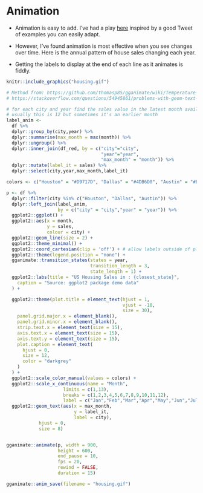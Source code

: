 # Animation

* Animation is easy to add. I've had a play [here](https://github.com/billster45/gganimate-experiments/blob/master/README.md) inspired by a good Tweet of examples you can easily adapt.

* However, I've found animation is most effective when you see changes over time. Here is the annual pattern of house sales changing each year.

* Getting the labels to display at the end of each line as it animates is fiddly.

```r
knitr::include_graphics("housing.gif") 
```

```r
# Method from: https://github.com/thomasp85/gganimate/wiki/Temperature-time-series
# https://stackoverflow.com/questions/54945861/problems-with-geom-text-and-pausing-the-animation

# for each city and year find the sales value in the latest month availalbe 
# usually this is 12 but sometimes it's an earlier month 
label_anim <- 
  df %>% 
  dplyr::group_by(city,year) %>% 
  dplyr::summarise(max_month = max(month)) %>% 
  dplyr::ungroup() %>% 
  dplyr::inner_join(df_red, by = c("city"="city",
                                   "year"="year",
                                   "max_month" = "month")) %>% 
  dplyr::mutate(label_it = sales) %>% 
  dplyr::select(city,year,max_month,label_it) 

colors <- c("Houston" = "#D9717D", "Dallas" = "#4DB6D0", "Austin" = "#BECA55")

p <- df %>% 
  dplyr::filter(city %in% c("Houston", "Dallas", "Austin")) %>% 
  dplyr::left_join(label_anim, 
                   by = c("city" = "city","year" = "year")) %>%  
  ggplot2::ggplot() +
  ggplot2::aes(x = month, 
               y = sales,
               colour = city) +
  ggplot2::geom_line(size = 2) +
  ggplot2::theme_minimal() +
  ggplot2::coord_cartesian(clip = 'off') + # allow labels outside of plot
  ggplot2::theme(legend.position = "none") +
  gganimate::transition_states(states = year,
                               transition_length = 3,
                               state_length = 1) +
  ggplot2::labs(title = "US Housing Sales in : {closest_state}",
    caption = "Source: ggplot2 package demo data"
  ) +

  ggplot2::theme(plot.title = element_text(hjust = 1,
                                           vjust = -10,
                                           size = 30),
    panel.grid.major.x = element_blank(),
    panel.grid.minor.x = element_blank(),
    strip.text.x = element_text(size = 15),
    axis.text.x = element_text(size = 15),
    axis.text.y = element_text(size = 15),
    plot.caption = element_text(
      hjust = 0,
      size = 12,
      color = "darkgrey"
    )
  ) +
  ggplot2::scale_color_manual(values = colors) +
  ggplot2::scale_x_continuous(name = "Month", 
                     limits = c(1,13),
                     breaks = c(1,2,3,4,5,6,7,8,9,10,11,12),
                     label = c("Jan","Feb","Mar","Apr","May","Jun","Jul","Aug","Sep","Oct","Nov","Dec")) +
  ggplot2::geom_text(aes(x = max_month,
                         y = label_it,
                         label = city), 
            hjust = 0,
            size = 8) 


gganimate::animate(p, width = 900, 
                   height = 600, 
                   end_pause = 10,
                   fps = 20, 
                   rewind = FALSE, 
                   duration = 15)

gganimate::anim_save(filename = "housing.gif")
```


